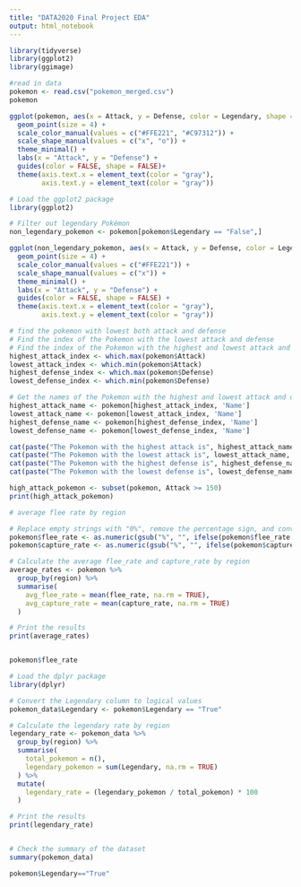 ```yaml
---
title: "DATA2020 Final Project EDA"
output: html_notebook
---
```

```r
library(tidyverse)
library(ggplot2)
library(ggimage)
```

```r
#read in data
pokemon <- read.csv("pokemon_merged.csv")
pokemon
```

```r
ggplot(pokemon, aes(x = Attack, y = Defense, color = Legendary, shape = Legendary, image=pic_url)) +
  geom_point(size = 4) +
  scale_color_manual(values = c("#FFE221", "#C97312")) +
  scale_shape_manual(values = c("x", "o")) +
  theme_minimal() +
  labs(x = "Attack", y = "Defense") +
  guides(color = FALSE, shape = FALSE)+
  theme(axis.text.x = element_text(color = "gray"),
        axis.text.y = element_text(color = "gray"))


```
```r
# Load the ggplot2 package
library(ggplot2)

# Filter out legendary Pokémon
non_legendary_pokemon <- pokemon[pokemon$Legendary == "False",]

ggplot(non_legendary_pokemon, aes(x = Attack, y = Defense, color = Legendary, shape = Legendary)) +
  geom_point(size = 4) +
  scale_color_manual(values = c("#FFE221")) +
  scale_shape_manual(values = c("x")) +
  theme_minimal() +
  labs(x = "Attack", y = "Defense") +
  guides(color = FALSE, shape = FALSE) +
  theme(axis.text.x = element_text(color = "gray"),
        axis.text.y = element_text(color = "gray"))

```


```r
# find the pokemon with lowest both attack and defense
# Find the index of the Pokemon with the lowest attack and defense
# Find the index of the Pokemon with the highest and lowest attack and defense
highest_attack_index <- which.max(pokemon$Attack)
lowest_attack_index <- which.min(pokemon$Attack)
highest_defense_index <- which.max(pokemon$Defense)
lowest_defense_index <- which.min(pokemon$Defense)

# Get the names of the Pokemon with the highest and lowest attack and defense
highest_attack_name <- pokemon[highest_attack_index, 'Name']
lowest_attack_name <- pokemon[lowest_attack_index, 'Name']
highest_defense_name <- pokemon[highest_defense_index, 'Name']
lowest_defense_name <- pokemon[lowest_defense_index, 'Name']

cat(paste("The Pokemon with the highest attack is", highest_attack_name, "with an attack value of", pokemon[highest_attack_index, 'Attack'], "\n"))
cat(paste("The Pokemon with the lowest attack is", lowest_attack_name, "with an attack value of", pokemon[lowest_attack_index, 'Attack'], "\n"))
cat(paste("The Pokemon with the highest defense is", highest_defense_name, "with a defense value of", pokemon[highest_defense_index, 'Defense'], "\n"))
cat(paste("The Pokemon with the lowest defense is", lowest_defense_name, "with a defense value of", pokemon[lowest_defense_index, 'Defense'], "\n"))

```

```r
high_attack_pokemon <- subset(pokemon, Attack >= 150)
print(high_attack_pokemon)
```


```r
# average flee rate by region

# Replace empty strings with "0%", remove the percentage sign, and convert the flee_rate and capture_rate columns to numeric values
pokemon$flee_rate <- as.numeric(gsub("%", "", ifelse(pokemon$flee_rate == "", "0%", pokemon$flee_rate)))
pokemon$capture_rate <- as.numeric(gsub("%", "", ifelse(pokemon$capture_rate == "", "0%", pokemon$capture_rate)))

# Calculate the average flee_rate and capture_rate by region
average_rates <- pokemon %>%
  group_by(region) %>%
  summarise(
    avg_flee_rate = mean(flee_rate, na.rm = TRUE),
    avg_capture_rate = mean(capture_rate, na.rm = TRUE)
  )

# Print the results
print(average_rates)



```
```r
pokemon$flee_rate
```


```r
# Load the dplyr package
library(dplyr)

# Convert the Legendary column to logical values
pokemon_data$Legendary <- pokemon$Legendary == "True"

# Calculate the legendary rate by region
legendary_rate <- pokemon_data %>%
  group_by(region) %>%
  summarise(
    total_pokemon = n(),
    legendary_pokemon = sum(Legendary, na.rm = TRUE)
  ) %>%
  mutate(
    legendary_rate = (legendary_pokemon / total_pokemon) * 100
  )

# Print the results
print(legendary_rate)



```
```r
# Check the summary of the dataset
summary(pokemon_data)


```

```r
pokemon$Legendary=="True"
```

